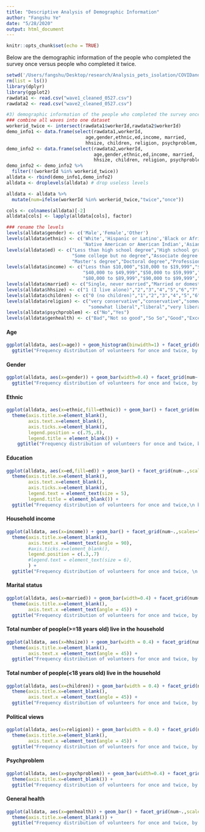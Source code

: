 ```yaml
---
title: "Descriptive Analysis of Demographic Information"
author: "Fangshu Ye"
date: "5/28/2020"
output: html_document
---
```


```r
knitr::opts_chunk$set(echo = TRUE)
```


Below are the demographic information of the people who completed the survey once versus people who completed it twice.

```r
setwd('/Users/fangshu/Desktop/research/Analysis_pets_isolation/COVIDandPETS-master/cleaned_data/')
rm(list = ls())
library(dplyr)
library(ggplot2)
rawdata1 <- read.csv("wave1_cleaned_0527.csv")
rawdata2 <- read.csv("wave2_cleaned_0527.csv")

#3) demographic information of the people who completed the survey once versus people who completed it twice
### combine all waves into one dataset
workerid_twice <- intersect(rawdata1$workerId,rawdata2$workerId)
demo_info1 <- data.frame(select(rawdata1,workerId,
                             age,gender,ethnic,ed,income, married, 
                             hhsize, children, religion, psychproblem, genhealth))
demo_info2 <- data.frame(select(rawdata2,workerId,
                                age,gender,ethnic,ed,income, married, 
                                hhsize, children, religion, psychproblem, genhealth))
demo_info2 <- demo_info2 %>% 
  filter(!(workerId %in% workerid_twice))
alldata <- rbind(demo_info1,demo_info2)
alldata <- droplevels(alldata) # drop useless levels

alldata <- alldata %>%
  mutate(num=ifelse(workerId %in% workerid_twice,"twice","once")) 

cols <- colnames(alldata)[-2]
alldata[cols] <- lapply(alldata[cols], factor) 

### rename the levels
levels(alldata$gender) <- c('Male','Female','Other')
levels(alldata$ethnic) <- c('White','Hispanic or Latino','Black or African American',
                            'Native American or American Indian','Asian or Pacific Islander','Other')
levels(alldata$ed) <- c("Less than high school degree","High school graduate (high school diploma or equivalent including GED)",
                        "Some college but no degree","Associate degree in college (2-year)","Bachelor's degree in college (4-year)",
                        "Master's degree","Doctoral degree","Professional degree (JD, MD)")
levels(alldata$income) <- c("Less than $10,000","$10,000 to $19,999","$20,000 to $29,999","$30,000 to $39,999",
                            "$40,000 to $49,999","$50,000 to $59,999","$60,000 to $69,999","$70,000 to $79,999",
                            "$80,000 to $89,999","$90,000 to $99,999","$100,000 to $149,999","$150,000 or more")
levels(alldata$married) <- c("Single, never married","Married or domestic partnership","Widowed","Divorced","Separated")
levels(alldata$hhsize) <- c("1 (I live alone)","2","3","4","5","6","7","More than 7")
levels(alldata$children) <- c("0 (no children)","1","2","3","4","5","6","7","More than 7")
levels(alldata$religion) <- c("very conservative","conservative","somewhat conservative","middle of the road",
                              "somewhat liberal","liberal","very liberal")
levels(alldata$psychproblem) <- c("No","Yes")
levels(alldata$genhealth) <- c("Bad","Not so good","So So","Good","Excellent")
```

#### Age

```r
ggplot(alldata, aes(x=age)) + geom_histogram(binwidth=1) + facet_grid(num~.,scales="free_y")+
  ggtitle("Frequency distribution of volunteers for once and twice, by age")
```

#### Gender

```r
ggplot(alldata, aes(x=gender)) + geom_bar(width=0.4) + facet_grid(num~.,scales="free_y")+
  ggtitle("Frequency distribution of volunteers for once and twice, by gender")
```

#### Ethnic
```r
ggplot(alldata, aes(x=ethnic,fill=ethnic)) + geom_bar() + facet_grid(num~.,scales="free_y")+
  theme(axis.title.x=element_blank(), 
        axis.text.x=element_blank(),
        axis.ticks.x=element_blank(),
        legend.position = c(.75,.8),
        legend.title = element_blank()) + 
    ggtitle("Frequency distribution of volunteers for once and twice, by ethnic")
```

#### Education
```r
ggplot(alldata, aes(x=ed,fill=ed)) + geom_bar() + facet_grid(num~.,scales="free_y")+
  theme(axis.title.x=element_blank(), 
        axis.text.x=element_blank(),
        axis.ticks.x=element_blank(),
        legend.text = element_text(size = 5),
        legend.title = element_blank()) + 
  ggtitle("Frequency distribution of volunteers for once and twice,\n by highest level of school or the highest degree")
```

#### Household income
```r
ggplot(alldata, aes(x=income)) + geom_bar() + facet_grid(num~.,scales="free_y")+
  theme(axis.title.x=element_blank(), 
        axis.text.x =element_text(angle = 90),
        #axis.ticks.x=element_blank(),
        legend.position = c(.3,.7)
        #legend.text = element_text(size = 6),
        ) + 
  ggtitle("Frequency distribution of volunteers for once and twice, \n by entire household income in (previous year) before taxes")
```

#### Marital status
```r
ggplot(alldata, aes(x=married)) + geom_bar(width=0.4) + facet_grid(num~.,scales="free_y")+
  theme(axis.title.x=element_blank(), 
        axis.text.x =element_text(angle = 45)) + 
  ggtitle("Frequency distribution of volunteers for once and twice, by marital status")
```

#### Total number of people(>=18 years old) live in the household
```r
ggplot(alldata, aes(x=hhsize)) + geom_bar(width = 0.4) + facet_grid(num~.,scales="free_y")+
  theme(axis.title.x=element_blank(), 
        axis.text.x =element_text(angle = 45)) + 
  ggtitle("Frequency distribution of volunteers for once and twice, by \n total number of people(>=18 years old) live in the household")
```


#### Total number of people(<18 years old) live in the household
```r
ggplot(alldata, aes(x=children)) + geom_bar(width = 0.4) + facet_grid(num~.,scales="free_y")+
  theme(axis.title.x=element_blank(), 
        axis.text.x =element_text(angle = 45)) + 
  ggtitle("Frequency distribution of volunteers for once and twice, by \n total number of people(<18 years old) live in the household")
```


#### Political views
```r
ggplot(alldata, aes(x=religion)) + geom_bar(width = 0.4) + facet_grid(num~.,scales="free_y")+
  theme(axis.title.x=element_blank(), 
        axis.text.x =element_text(angle = 45)) + 
  ggtitle("Frequency distribution of volunteers for once and twice, by political views")
```


#### Psychproblem
```r
ggplot(alldata, aes(x=psychproblem)) + geom_bar(width=0.4) + facet_grid(num~.,scales="free_y")+
  theme(axis.title.x=element_blank()) + 
  ggtitle("Frequency distribution of volunteers for once and twice, by history of mental health problems")
```


#### General health
```r
ggplot(alldata, aes(x=genhealth)) + geom_bar() + facet_grid(num~.,scales="free_y")+
  theme(axis.title.x=element_blank()) + 
  ggtitle("Frequency distribution of volunteers for once and twice, by general health lately")
```



